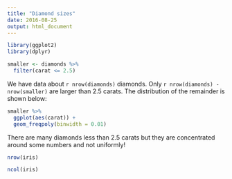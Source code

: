 ```yaml
---
title: "Diamond sizes"
date: 2016-08-25
output: html_document
---
```


```r
library(ggplot2)
library(dplyr)

smaller <- diamonds %>% 
  filter(carat <= 2.5)
```

We have data about `r nrow(diamonds)` diamonds. Only 
`r nrow(diamonds) - nrow(smaller)` are larger than
2.5 carats. The distribution of the remainder is shown
below:

```r
smaller %>% 
  ggplot(aes(carat)) + 
  geom_freqpoly(binwidth = 0.01)
```


There are many diamonds less than 2.5 carats but they are concentrated around some numbers and not uniformly!


```r
nrow(iris)
```


```r
ncol(iris)

```

```r

```

